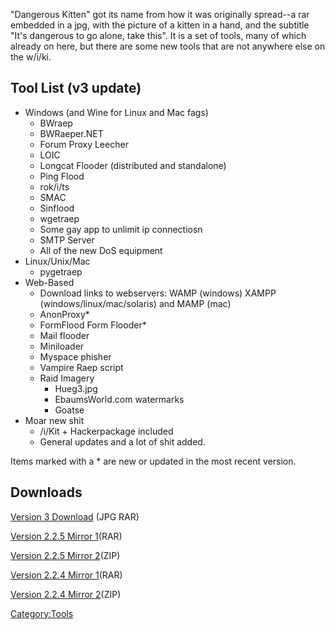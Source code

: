 "Dangerous Kitten" got its name from how it was originally spread--a rar embedded in a jpg, with the picture of a kitten in a hand, and the subtitle "It's dangerous to go alone, take this". It is a set of tools, many of which already on here, but there are some new tools that are not anywhere else on the w/i/ki. 

== Tool List (v3 update) ==
* Windows (and Wine for Linux and Mac fags)
** BWraep
** BWRaeper.NET
** Forum Proxy Leecher
** LOIC
** Longcat Flooder (distributed and standalone)
** Ping Flood
** rok/i/ts
** SMAC
** Sinflood
** wgetraep
** Some gay app to unlimit ip connectiosn
** SMTP Server
** All of the new DoS equipment
* Linux/Unix/Mac  
** pygetraep
* Web-Based
** Download links to webservers: WAMP (windows) XAMPP (windows/linux/mac/solaris) and MAMP (mac)
** AnonProxy*
** FormFlood Form Flooder*
** Mail flooder
** Miniloader
** Myspace phisher
** Vampire Raep script
** Raid Imagery
*** Hueg3.jpg
*** EbaumsWorld.com watermarks
*** Goatse
* Moar new shit
** /i/Kit + Hackerpackage included
** General updates and a lot of shit added.

Items marked with a * are new or updated in the most recent version.

== Downloads ==
[http://anonym.to/http://www.multiupload.com/6TQSE2E4R5 Version 3 Download] (JPG RAR)

[http://anonym.to/http://rapidshare.com/files/96641548/DangerousKitten2.2.5.rar Version 2.2.5 Mirror 1](RAR)

[http://anonym.to/http://rapidshare.com/files/96641647/DangerousKitten2.2.5.zip Version 2.2.5 Mirror 2](ZIP)

[http://anonym.to/http://rapidshare.com/files/95516586/DangerousKitten2.2.4.rar Version 2.2.4 Mirror 1](RAR)

[http://anonym.to/http://rapidshare.com/files/95516600/DangerousKitten2.2.4.zip Version 2.2.4 Mirror 2](ZIP)

{{tools}}
[[Category:Tools]]